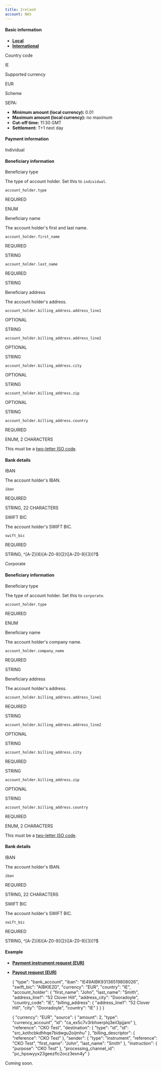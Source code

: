 ```yaml
---
title: Ireland
account: NAS
---
```


#### Basic information

*   [**Local**](#tabs-d460f134-492e-413f-a342-543566f758f4-1)
*   [**International**](#tabs-d460f134-492e-413f-a342-543566f758f4-2)

  

Country code

IE

Supported currency

EUR

Scheme

SEPA:

*   **Minimum amount (local currency):** 0.01
*   **Maximum amount (local currency):** no maximum
*   **Cut-off time:** 11:30 GMT
*   **Settlement:** T+1 next day

#### Payment information

 Individual

#### Beneficiary information

  

Beneficiary type

The type of account holder. Set this to `individual`.

`account_holder.type`

REQUIRED

ENUM

Beneficiary name

The account holder's first and last name.

`account_holder.first_name`

REQUIRED

STRING

`account_holder.last_name`

REQUIRED

STRING

Beneficiary address

The account holder's address.

  

  

  

  

`account_holder.billing_address.address_line1`

OPTIONAL

STRING

`account_holder.billing_address.address_line2`

OPTIONAL

STRING

`account_holder.billing_address.city`

OPTIONAL

STRING

`account_holder.billing_address.zip`

OPTIONAL

STRING

`account_holder.billing_address.country`

REQUIRED

ENUM, 2 CHARACTERS

This must be a [two-letter ISO code](/display/DOCS/Country+codes).

#### Bank details

  

IBAN

The account holder's IBAN.

`iban`

REQUIRED

STRING, 22 CHARACTERS

SWIFT BIC

The account holder's SWIFT BIC.

`swift_bic`

REQUIRED

STRING, ^\[A-Z\]{6}\[A-Z0-9\]{2}(\[A-Z0-9\]{3})?$

 Corporate

#### Beneficiary information

  

Beneficiary type

The type of account holder. Set this to `corporate`.

`account_holder.type`

REQUIRED

ENUM

Beneficiary name

The account holder's company name.

`account_holder.company_name`

REQUIRED

STRING

Beneficiary address

The account holder's address.

`account_holder.billing_address.address_line1`

REQUIRED

STRING

`account_holder.billing_address.address_line2`

OPTIONAL

STRING

`account_holder.billing_address.city`

REQUIRED

STRING

`account_holder.billing_address.zip`

OPTIONAL

STRING

`account_holder.billing_address.country`

REQUIRED

ENUM, 2 CHARACTERS

This must be a [two-letter ISO code](/display/DOCS/Country+codes).

#### Bank details

  

IBAN

The account holder's IBAN.

`iban`

REQUIRED

STRING, 22 CHARACTERS

SWIFT BIC

The account holder's SWIFT BIC.

`swift_bic`

REQUIRED

STRING, ^\[A-Z\]{6}\[A-Z0-9\]{2}(\[A-Z0-9\]{3})?$

#### Example

*   [**Payment instrument request (EUR)**](#tabs-a48f78fc-0bac-4404-9925-0cbec0a4fb30-1)
*   [**Payout request (EUR)**](#tabs-a48f78fc-0bac-4404-9925-0cbec0a4fb30-2)

    {
      "type": "bank_account",
      "iban": "IE49AIBK93136519808026",
      "swift_bic": "AIBKIE2D",
      "currency": "EUR",
      "country": "IE",
      "account_holder": {
        "first_name": "John",
        "last_name": "Smith",
        "address_line1": "52 Clover Hill",
        "address_city": "Dooradoyle",
        "country_code": "IE",
        "billing_address": {
          "address_line1": "52 Clover Hill",
          "city": "Dooradoyle",
          "country": "IE"
        }
      }
    }
    

    {
      "currency": "EUR",
      "source": {
        "amount": 2,
        "type": "currency_account",
        "id": "ca_ex5c7v3rbhxerplq3eil3pjjam"
      },
      "reference": "CKO Test",
      "destination": {
        "type": "id",
        "id": "src_kothcbkdhhqe7bidwgu2oijmhu"
      },
      "billing_descriptor": {
        "reference": "CKO Test"
      },
      "sender": {
        "type": "instrument",
        "reference": "CKO Test",
        "first_name": "John",
        "last_name": "Smith"
      },
      "instruction": {
        "purpose": "CKO Test"
      },
      "processing_channel_id": "pc_hpswyyx23geezflc2ocz3exn4y"
    }
    

Coming soon.
